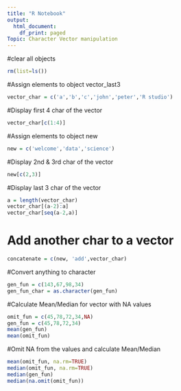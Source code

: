 ---
title: "R Notebook"
output:
  html_document:
    df_print: paged
Topic: Character Vector manipulation
---

#clear all objects
```{r}
rm(list=ls())
```
#Assign elements to object vector_last3
```{r}
vector_char = c('a','b','c','john','peter','R studio')
```
#Display first 4 char of the vector
```{r}
vector_char[c(1:4)]
```
#Assign elements to object new
```{r}
new = c('welcome','data','science')
```
#Display 2nd & 3rd char of the vector
```{r}
new[c(2,3)]
```
#Display last 3 char of the vector
```{r}
a = length(vector_char)
vector_char[(a-2):a]
vector_char[seq(a-2,a)]
```
# Add another char to a vector
```{r}
concatenate = c(new, 'add',vector_char)
```
#Convert anything to character
```{r}
gen_fun = c(143,67,98,34)
gen_fun_char = as.character(gen_fun)

```
#Calculate Mean/Median for vector with NA values
```{r}
omit_fun = c(45,78,72,34,NA)
gen_fun = c(45,78,72,34)
mean(gen_fun)
mean(omit_fun)
```
#Omit NA from the values and calculate Mean/Median
```{r}
mean(omit_fun, na.rm=TRUE)
median(omit_fun, na.rm=TRUE)
median(gen_fun)
median(na.omit(omit_fun))
```

